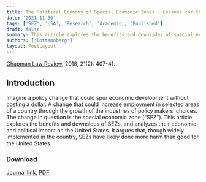 ```yaml
---
title: The Political Economy of Special Economic Zones - Lessons for the United States
date: '2021-11-30'
tags: ['SEZ', 'USA', 'Research', 'Academic', 'Published']
draft: false
summary: This article explores the benefits and downsides of special economic zones, and analyzes their economic and political impact on the United States. It argues that, though widely implemented in the country, the zones have likely done more harm than good for the United States.
authors: ['lottamoberg']
layout: PostLayout
---
```


[Chapman Law Review](https://digitalcommons.chapman.edu/chapman-law-review), 2018, 21(2): 407-41.

## Introduction

Imagine a policy change that could spur economic development without costing a dollar. A change that could increase employment in selected areas of a country through the growth of the industries of policy makers’ choices. The change in question is the special economic zone (“SEZ”). This article explores the benefits and downsides of SEZs, and analyzes their economic and political impact on the United States. It argues that, though widely implemented in the country, SEZs have likely done more harm than good for the United States.

### Download

[Journal link](https://digitalcommons.chapman.edu/chapman-law-review/vol21/iss2/5/), [PDF](https://github.com/Lottamob/research/blob/fc5ce4c599a09e22319619ade31ce19cd24e59de/The%20Political%20Economy%20of%20Special%20Economic%20Zones%20Lessons%20for%20the%20United%20States%20Chapman%20L%20Rev%202018.pdf)
